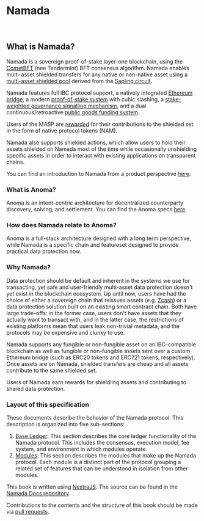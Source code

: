 
# Namada

<br />
<SpecsAscii/>

## What is Namada?

Namada is a sovereign proof-of-stake layer-one blockchain, using the [CometBFT](https://cometbft.com/) (nee Tendermint) BFT consensus algorithm. Namada enables multi-asset shielded transfers for any native or non-native asset using a [multi-asset shielded pool](https://research.metastate.dev/multi-asset_shielded_pool/) derived from the [Sapling circuit](https://z.cash/upgrade/sapling/).

Namada features full IBC protocol support, a natively integrated [Ethereum bridge](./modules/ethereum-bridge.mdx), a modern [proof-of-stake system](./modules/proof-of-stake.mdx) with cubic slashing, a [stake-weighted governance signalling mechanism](./modules/governance.mdx), and a dual continuous/retroactive [public goods funding system](./modules/governance/public-goods-funding.mdx).

Users of the MASP are [rewarded](./modules/masp/shielded-pool-incentives.mdx) for their contributions to the shielded set in the form of native protocol tokens (NAM). 

Namada also supports shielded actions, which allow users to hold their assets shielded on Namada most of the time while occasionally unshielding specific assets in order to interact with existing applications on transparent chains.

You can find an introduction to Namada from a product perspective [here](https://namada.net/blog/introducing-namada-multichain-asset-agnostic-data-protection).

### What is Anoma?

Anoma is an intent-centric architecture for decentralized counterparty discovery, solving, and settlement. You can find the Anoma specs [here](https://specs.anoma.net).

### How does Namada relate to Anoma?

Anoma is a full-stack architecture designed with a long term perspective, while Namada is a specific chain and featureset designed to provide practical data protection now.

### Why Namada?

Data protection should be default and inherent in the systems we use for transacting, yet safe and user-friendly multi-asset data protection doesn't yet exist in the blockchain ecosystem.
Up until now, users have had the choice of either a sovereign chain that reissues assets (e.g. [Zcash](https://z.cash/))
or a data protection solution built on an existing smart contract chain. Both have large trade-offs: in the former case, users don't have assets that they actually want to transact with, and in the latter case, the restrictions of existing platforms mean that users leak non-trivial metadata, and the protocols may be expensive and clunky to use.

Namada supports any fungible or non-fungible asset on an IBC-compatible blockchain
as well as fungible or non-fungible assets sent over a custom Ethereum bridge (such as ERC20 tokens and ERC721 tokens, respectively). Once assets are on Namada, shielded transfers are cheap and all assets contribute to the same shielded set.

Users of Namada earn rewards for shieldiing assets and contributing to shared data protection.

### Layout of this specification

These documents describe the behavior of the Namada protocol. This description is organized into five sub-sections:

1. [Base Ledger](./base-ledger.mdx): This section describes the core ledger functionality of the Namada protocol. This includes the consensus, execution model, fee system, and environment in which modules operate.
2. [Modules](./modules.mdx): This section describes the modules that make up the Namada protocol. Each module is a distinct part of the protocol grouping a related set of features that can be understood in isolation from other modules.

This book is written using [NextraJS](https://nextra.site/). The source can be found in the [Namada Docs repository](https://github.com/anoma/namada-docs/tree/master/packages/specs).

Contributions to the contents and the structure of this book should be made via [pull requests](https://github.com/anoma/namada-docs/pulls).
